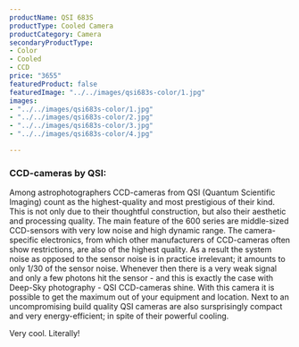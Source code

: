 ```yaml
---
productName: QSI 683S
productType: Cooled Camera
productCategory: Camera
secondaryProductType:
- Color
- Cooled
- CCD
price: "3655"
featuredProduct: false
featuredImage: "../../images/qsi683s-color/1.jpg"
images:
- "../../images/qsi683s-color/1.jpg"
- "../../images/qsi683s-color/2.jpg"
- "../../images/qsi683s-color/3.jpg"
- "../../images/qsi683s-color/4.jpg"

---
```

### CCD-cameras by QSI:

Among astrophotographers CCD-cameras from QSI (Quantum Scientific Imaging) count as the highest-quality and most prestigious of their kind. This is not only due to their thoughtful construction, but also their aesthetic and processing quality. The main feature of the 600 series are middle-sized CCD-sensors with very low noise and high dynamic range. The camera-specific electronics, from which other manufacturers of CCD-cameras often show restrictions, are also of the highest quality. As a result the system noise as opposed to the sensor noise is in practice irrelevant; it amounts to only 1/30 of the sensor noise. Whenever then there is a very weak signal and only a few photons hit the sensor - and this is exactly the case with Deep-Sky photography - QSI CCD-cameras shine. With this camera it is possible to get the maximum out of your equipment and location. Next to an uncompromising build quality QSI cameras are also sursprisingly compact and very energy-efficient; in spite of their powerful cooling.

Very cool. Literally!